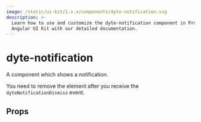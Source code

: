 ```yaml
---
image: /static/ui-kit/1.x.x/components/dyte-notification.svg
description: >-
  Learn how to use and customize the dyte-notification component in ProductDB's
  Angular UI Kit with our detailed documentation.
---
```


# dyte-notification

A component which shows a notification.

You need to remove the element after you receive the
`dyteNotificationDismiss` event.

## Props

<PropsTable of="dyte-notification" />

<head>
  <title>Angular UI Kit dyte-notification</title>
</head>
